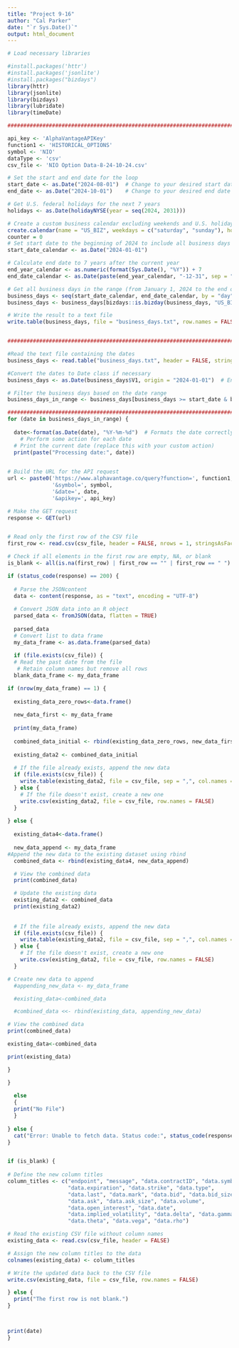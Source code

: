 ---
title: "Project 9-16"
author: "Cal Parker"
date: "`r Sys.Date()`"
output: html_document
---

```{r}

# Load necessary libraries

#install.packages('httr')
#install.packages('jsonlite')
#install.packages("bizdays")
library(httr)
library(jsonlite)
library(bizdays)
library(lubridate)         
library(timeDate)

#########################################################################################################################

api_key <- 'AlphaVantageAPIKey'
function1 <- 'HISTORICAL_OPTIONS'
symbol <- 'NIO'
dataType <- 'csv'
csv_file <- 'NIO Option Data-8-24-10-24.csv'

# Set the start and end date for the loop
start_date <- as.Date("2024-08-01")  # Change to your desired start date
end_date <- as.Date("2024-10-01")    # Change to your desired end date

# Get U.S. federal holidays for the next 7 years
holidays <- as.Date(holidayNYSE(year = seq(2024, 2031)))

# Create a custom business calendar excluding weekends and U.S. holidays
create.calendar(name = "US_BIZ", weekdays = c("saturday", "sunday"), holidays = holidays, start.date = "2024-01-01", end.date = "2031-12-31")
counter = 0
# Set start date to the beginning of 2024 to include all business days in 2024
start_date_calendar <- as.Date("2024-01-01")

# Calculate end date to 7 years after the current year
end_year_calendar <- as.numeric(format(Sys.Date(), "%Y")) + 7
end_date_calendar <- as.Date(paste(end_year_calendar, "-12-31", sep = ""))

# Get all business days in the range (from January 1, 2024 to the end of 2031)
business_days <- seq(start_date_calendar, end_date_calendar, by = "day")  # Create a daily sequence
business_days <- business_days[bizdays::is.bizday(business_days, "US_BIZ")]  # Filter only business days

# Write the result to a text file
write.table(business_days, file = "business_days.txt", row.names = FALSE, col.names = FALSE)


##########################################################################################################################

#Read the text file containing the dates
business_days <- read.table("business_days.txt", header = FALSE, stringsAsFactors = FALSE)

#Convert the dates to Date class if necessary
business_days <- as.Date(business_days$V1, origin = "2024-01-01")  # Ensure proper Date conversion

# Filter the business days based on the date range
business_days_in_range <- business_days[business_days >= start_date & business_days <= end_date]

##########################################################################################################################
for (date in business_days_in_range) {
  
  date<-format(as.Date(date), "%Y-%m-%d")  # Formats the date correctly
    # Perform some action for each date
  # Print the current date (replace this with your custom action)
  print(paste("Processing date:", date))
  

# Build the URL for the API request
url <- paste0('https://www.alphavantage.co/query?function=', function1,
              '&symbol=', symbol, 
              '&date=', date,
              '&apikey=', api_key)

# Make the GET request
response <- GET(url)


# Read only the first row of the CSV file
first_row <- read.csv(csv_file, header = FALSE, nrows = 1, stringsAsFactors = FALSE)

# Check if all elements in the first row are empty, NA, or blank
is_blank <- all(is.na(first_row) | first_row == "" | first_row == " ")

if (status_code(response) == 200) {
  
  # Parse the JSONcontent
  data <- content(response, as = "text", encoding = "UTF-8")
  
  # Convert JSON data into an R object
  parsed_data <- fromJSON(data, flatten = TRUE)
  
  parsed_data
  # Convert list to data frame
  my_data_frame <- as.data.frame(parsed_data)
  
  if (file.exists(csv_file)) {
  # Read the past date from the file
   # Retain column names but remove all rows
  blank_data_frame <- my_data_frame

if (nrow(my_data_frame) == 1) {
  
  existing_data_zero_rows<-data.frame()
  
  new_data_first <- my_data_frame
  
  print(my_data_frame)
  
  combined_data_initial <- rbind(existing_data_zero_rows, new_data_first)
  
  existing_data2 <- combined_data_initial
  
  # If the file already exists, append the new data
  if (file.exists(csv_file)) {
    write.table(existing_data2, file = csv_file, sep = ",", col.names = TRUE, row.names = FALSE, append = TRUE)
  } else {
    # If the file doesn't exist, create a new one
    write.csv(existing_data2, file = csv_file, row.names = FALSE)
  }
  
} else {
  
  existing_data4<-data.frame()
  
  new_data_append <- my_data_frame
#Append the new data to the existing dataset using rbind
  combined_data <- rbind(existing_data4, new_data_append)

  # View the combined data
  print(combined_data)

  # Update the existing data
  existing_data2 <- combined_data
  print(existing_data2)
  
  
  # If the file already exists, append the new data
  if (file.exists(csv_file)) {
    write.table(existing_data2, file = csv_file, sep = ",", col.names = FALSE, row.names = FALSE, append = TRUE)
  } else {
    # If the file doesn't exist, create a new one
    write.csv(existing_data2, file = csv_file, row.names = FALSE)
  }

# Create new data to append
  #appending_new_data <- my_data_frame

  #existing_data<-combined_data

  #combined_data <<- rbind(existing_data, appending_new_data)

# View the combined data
print(combined_data)

existing_data<-combined_data

print(existing_data)

}

} 
  
  else 
  {
  print("No File")
  }
  
} else {
  cat("Error: Unable to fetch data. Status code:", status_code(response), "\n")
}


if (is_blank) {
 
# Define the new column titles
column_titles <- c("endpoint", "message", "data.contractID", "data.symbol", 
                   "data.expiration", "data.strike", "data.type", 
                   "data.last", "data.mark", "data.bid", "data.bid_size", 
                   "data.ask", "data.ask_size", "data.volume", 
                   "data.open_interest", "data.date", 
                   "data.implied_volatility", "data.delta", "data.gamma", 
                   "data.theta", "data.vega", "data.rho")

# Read the existing CSV file without column names
existing_data <- read.csv(csv_file, header = FALSE)

# Assign the new column titles to the data
colnames(existing_data) <- column_titles

# Write the updated data back to the CSV file
write.csv(existing_data, file = csv_file, row.names = FALSE)

} else {
  print("The first row is not blank.")
}



print(date)
}

```
